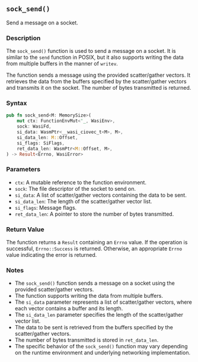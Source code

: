 ## `sock_send()`

Send a message on a socket.

### Description

The `sock_send()` function is used to send a message on a socket. It is similar to the `send` function in POSIX, but it also supports writing the data from multiple buffers in the manner of `writev`.

The function sends a message using the provided scatter/gather vectors. It retrieves the data from the buffers specified by the scatter/gather vectors and transmits it on the socket. The number of bytes transmitted is returned.

### Syntax

```rust
pub fn sock_send<M: MemorySize>(
    mut ctx: FunctionEnvMut<'_, WasiEnv>,
    sock: WasiFd,
    si_data: WasmPtr<__wasi_ciovec_t<M>, M>,
    si_data_len: M::Offset,
    si_flags: SiFlags,
    ret_data_len: WasmPtr<M::Offset, M>,
) -> Result<Errno, WasiError>
```

### Parameters

- `ctx`: A mutable reference to the function environment.
- `sock`: The file descriptor of the socket to send on.
- `si_data`: A list of scatter/gather vectors containing the data to be sent.
- `si_data_len`: The length of the scatter/gather vector list.
- `si_flags`: Message flags.
- `ret_data_len`: A pointer to store the number of bytes transmitted.

### Return Value

The function returns a `Result` containing an `Errno` value. If the operation is successful, `Errno::Success` is returned. Otherwise, an appropriate `Errno` value indicating the error is returned.

### Notes

- The `sock_send()` function sends a message on a socket using the provided scatter/gather vectors.
- The function supports writing the data from multiple buffers.
- The `si_data` parameter represents a list of scatter/gather vectors, where each vector contains a buffer and its length.
- The `si_data_len` parameter specifies the length of the scatter/gather vector list.
- The data to be sent is retrieved from the buffers specified by the scatter/gather vectors.
- The number of bytes transmitted is stored in `ret_data_len`.
- The specific behavior of the `sock_send()` function may vary depending on the runtime environment and underlying networking implementation.
